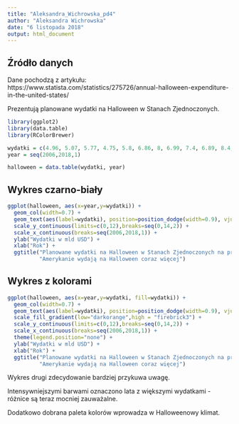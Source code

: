 ---
title: "Aleksandra_Wichrowska_pd4"
author: "Aleksandra Wichrowska"
date: "6 listopada 2018"
output: html_document
---


## Źródło danych

Dane pochodzą z artykułu: 
https://www.statista.com/statistics/275726/annual-halloween-expenditure-in-the-united-states/

Prezentują planowane wydatki na Halloween w Stanach Zjednoczonych.

```{r, include=FALSE}
library(ggplot2)
library(data.table)
library(RColorBrewer)
```

```{r, include=FALSE}
wydatki = c(4.96, 5.07, 5.77, 4.75, 5.8, 6.86, 8, 6.99, 7.4, 6.89, 8.4, 9.1, 9)
year = seq(2006,2018,1)

halloween = data.table(wydatki, year)

```

## Wykres czarno-biały

```{r, echo=FALSE }
ggplot(halloween, aes(x=year,y=wydatki)) + 
  geom_col(width=0.7) +
  geom_text(aes(label=wydatki), position=position_dodge(width=0.9), vjust=-0.5) +
  scale_y_continuous(limits=c(0,12),breaks=seq(0,14,2)) +
  scale_x_continuous(breaks=seq(2006,2018,1)) +
  ylab("Wydatki w mld USD") +
  xlab("Rok") +
  ggtitle("Planowane wydatki na Halloween w Stanach Zjednoczonych na przestrzeni lat",
          "Amerykanie wydają na Halloween coraz więcej")
```

## Wykres z kolorami

```{r, echo=FALSE }
ggplot(halloween, aes(x=year,y=wydatki, fill=wydatki)) + 
  geom_col(width=0.7) +
  geom_text(aes(label=wydatki), position=position_dodge(width=0.9), vjust=-0.5) +
  scale_fill_gradient(low="darkorange",high = "firebrick3") +
  scale_y_continuous(limits=c(0,12),breaks=seq(0,14,2)) +
  scale_x_continuous(breaks=seq(2006,2018,1)) +
  theme(legend.position="none") +
  ylab("Wydatki w mld USD") +
  xlab("Rok") +
  ggtitle("Planowane wydatki na Halloween w Stanach Zjednoczonych na przestrzeni lat",
          "Amerykanie wydają na Halloween coraz więcej")

```


Wykres drugi zdecydowanie bardziej przykuwa uwagę. 

Intensywniejszymi barwami oznaczono lata z większymi wydatkami - różnice są teraz mocniej zauważalne.

Dodatkowo dobrana paleta kolorów wprowadza w Halloweenowy klimat.